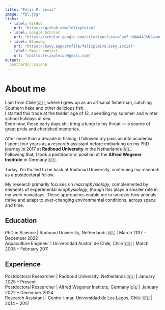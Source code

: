 ```yaml
---
title: "Félix P. Leiva"
image: "fpl.jpg"
links:
  - label: GitHub
    url: "https://github.com/felixpleiva"
  - label: Google Scholar
    url: "https://scholar.google.com/citations?user=Cgm7_bMAAAAJ&hl=en&oi=ao"
  - label: Bluesky
    url: "https://bsky.app/profile/felixpleiva.bsky.social"
  - label: Email contact
    url: "mailto:felixpleiva@gmail.com"
output:
  postcards::solana
---
```


# About me

I am from Chile 🇨🇱, where I grew up as an artisanal fisherman, catching Southern hake and other delicious fish.\
I started this trade at the tender age of 12, spending my summer and winter school holidays at sea.\
Even now, those early days still bring a lump to my throat — a source of great pride and cherished memories.

After more than a decade in fishing, I followed my passion into academia.\
I spent four years as a research assistant before embarking on my PhD journey in 2017 at **Radboud University** in the Netherlands 🇳🇱.\
Following that, I took a postdoctoral position at the **Alfred Wegener Institute** in Germany 🇩🇪.

Today, I’m thrilled to be back at Radboud University, continuing my research as a postdoctoral fellow.

My research primarily focuses on *macrophysiology*, complemented by elements of experimental *ecophysiology*, though this plays a smaller role in my work nowadays. These approaches enable me to uncover how animals thrive and adapt to ever-changing environmental conditions, across space and time.

## Education

PhD in Science \| Radboud University, Netherlands 🇳🇱 \| March 2017 –December 2022\
Aquaculture Engineer \| Universidad Austral de Chile, Chile 🇨🇱 \| March 2005 – February 2011

## Experience

Postdoctoral Researcher \| Radboud University, Netherlands 🇳🇱 \| January 2025 – Present\
Postdoctoral Researcher \| Alfred Wegener Institute, Germany 🇩🇪 \| January 2022 – December 2024\
Research Assistant \| Centro i-mar, Universidad de Los Lagos, Chile 🇨🇱 \| 2014 – 2017
